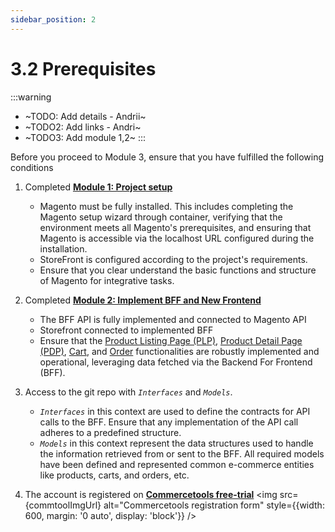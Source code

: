 ```yaml
---
sidebar_position: 2
---
```


# 3.2 Prerequisites

:::warning
- ~TODO: Add details - Andrii~
- ~TODO2: Add links - Andri~
- ~TODO3: Add module 1,2~
:::

Before you proceed to Module 3, ensure that you have fulfilled the following conditions

1. Completed **[Module 1: Project setup](/docs/1-basic-magento-store/01-introduction.md)**
   - Magento must be fully installed. This includes completing the Magento setup wizard through container, verifying that the environment meets all Magento's prerequisites, and ensuring that Magento is accessible via the localhost URL configured during the installation.
   - StoreFront is configured according to the project's requirements.
   - Ensure that you clear understand the basic functions and structure of Magento for integrative tasks.

2. Completed **[Module 2: Implement BFF and New Frontend](/docs/2-BFF-and-new-frontend/01-introduction.md)**
   - The BFF API is fully implemented and connected to Magento API
   - Storefront connected to implemented BFF
   - Ensure that the [Product Listing Page (PLP)](/docs/2-BFF-and-new-frontend/04-practical-task-1-PLP.md), [Product Detail Page (PDP)](/docs/2-BFF-and-new-frontend/05-practical-task-2-PDP.md), [Cart](/docs/2-BFF-and-new-frontend/06-practical-task-3-cart.md), and [Order](/docs/2-BFF-and-new-frontend/07-practical-task-4-order.md) functionalities are robustly implemented and operational, leveraging data fetched via the Backend For Frontend (BFF).

3. Access to the git repo with _`Interfaces`_ and _`Models`_.
   - _`Interfaces`_  in this context are used to define the contracts for API calls to the BFF. Ensure that any implementation of the API call adheres to a predefined structure.
   - _`Models`_ in this context represent the data structures used to handle the information retrieved from or sent to the BFF. All required models have been defined and represented common e-commerce entities like products, carts, and orders, etc.

4. The account is registered on **[Commercetools free-trial](https://commercetools.com/free-trial)**
 <img src={commtoolImgUrl} alt="Commercetools registration form" style={{width: 600, margin: '0 auto', display: 'block'}} />




